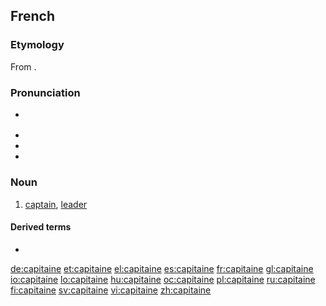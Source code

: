 ==French==

===Etymology===
From {{etyl|la|fr}} {{term|capitaneus|lang=la}}.

===Pronunciation===
* {{IPA|/ka.pi.tɛn/|lang=fr}} {{X-SAMPA|/ka.pi.tEn/}}
* {{audio|Fr-capitaine.ogg|audio}}
* {{rhymes|ɛn|lang=fr}}
* {{homophones|capitaines|lang=fr}}

===Noun===
{{fr-noun|m}}

# [[captain]], [[leader]]

====Derived terms====
*{{l|fr|capitainerie }}

[[de:capitaine]]
[[et:capitaine]]
[[el:capitaine]]
[[es:capitaine]]
[[fr:capitaine]]
[[gl:capitaine]]
[[io:capitaine]]
[[lo:capitaine]]
[[hu:capitaine]]
[[oc:capitaine]]
[[pl:capitaine]]
[[ru:capitaine]]
[[fi:capitaine]]
[[sv:capitaine]]
[[vi:capitaine]]
[[zh:capitaine]]